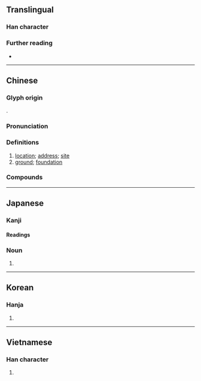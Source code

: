 {{also|阯}}
{{character info}}
==Translingual==

===Han character===
{{Han char|rn=32|rad=土|as=04|sn=7|four=41110|canj=GYLM|ids=⿰土止}}

===Further reading===
* {{Han ref|kx=0224.240|dkj=04908|dj=0459.120|hdz=10422.130|uh=5740|ud=22336|bh=A77D|bd=42877}}

----

==Chinese==
{{zh-forms}}

===Glyph origin===
{{Han etyl}}
{{Han compound|土|止|c1=s|c2=p|ls=psc|t1=earth}}.

===Pronunciation===
{{zh-pron
|m=zhǐ
|c=zi2
|h=pfs=
|md=cī
|mn=qz,tw,xm,zz:chí
|mn-t=zi2
|w=
|mc=y
|oc=y
|cat=n
}}

===Definitions===
{{head|zh|Han character}}

# [[location]]; [[address]]; [[site]]
# [[ground]]; [[foundation]]

===Compounds===
{{zh-der|基址|位址|住址|居址|廠址|地址|壩址|現址|校址|故址|界址|會址|遺址|館址|舊址|網址|站址}}

----

==Japanese==

===Kanji===
{{ja-kanji|grade=|rs=土04}}

====Readings====
{{ja-readings
|goon=し
|kanon=し
|kun=あと-
}}

===Noun===
{{ja-noun|あと}}

# {{alternative form of|ja|跡}}

----

==Korean==

===Hanja===
{{ko-hanja|지}}

# {{rfdef|ko|sort=土04}}

----

==Vietnamese==

===Han character===
{{vi-readings|hanviet=chỉ|nom=chỉ,xởi|rs=土04}}

# {{rfdef|vi|sort=土04}}